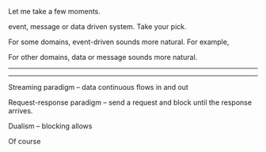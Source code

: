 

Let me take a few moments.

event, message or data driven system. Take your pick.

For some domains, event-driven sounds more natural. For example,

For other domains, data or message sounds more natural.

---




---

Streaming paradigm – data continuous flows in and out

Request-response paradigm – send a request and block until the response arrives.



Dualism – blocking allows

Of course